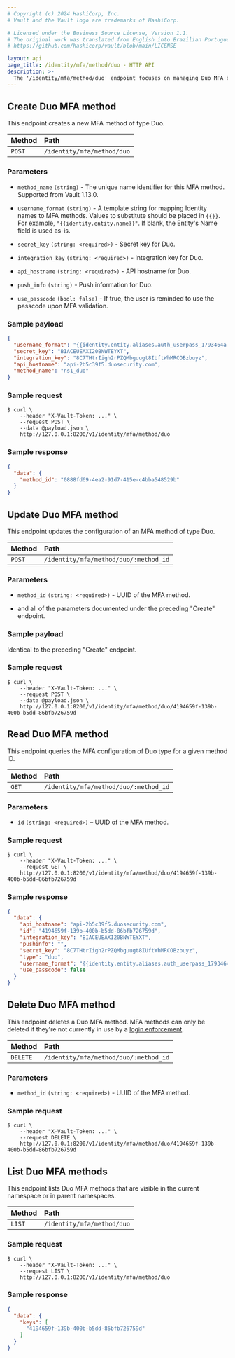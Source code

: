 ```yaml
---
# Copyright (c) 2024 HashiCorp, Inc.
# Vault and the Vault logo are trademarks of HashiCorp.

# Licensed under the Business Source License, Version 1.1.
# The original work was translated from English into Brazilian Portuguese.
# https://github.com/hashicorp/vault/blob/main/LICENSE

layout: api
page_title: /identity/mfa/method/duo - HTTP API
description: >-
  The '/identity/mfa/method/duo' endpoint focuses on managing Duo MFA behaviors in Vault.
---
```


## Create Duo MFA method

This endpoint creates a new MFA method of type Duo.

| Method | Path                       |
|:-------|:---------------------------|
| `POST` | `/identity/mfa/method/duo` |

### Parameters

- `method_name` `(string)` - The unique name identifier for this MFA method. Supported from Vault 1.13.0.

- `username_format` `(string)` - A template string for mapping Identity names to MFA methods. Values to substitute should be placed in `{{}}`. For example, `"{{identity.entity.name}}"`. If blank, the Entity's Name field is used as-is.

- `secret_key` `(string: <required>)` - Secret key for Duo.

- `integration_key` `(string: <required>)` - Integration key for Duo.

- `api_hostname` `(string: <required>)` - API hostname for Duo.

- `push_info` `(string)` - Push information for Duo.

- `use_passcode` `(bool: false)` - If true, the user is reminded to use the passcode upon MFA validation.

### Sample payload

```json
{
  "username_format": "{{identity.entity.aliases.auth_userpass_1793464a.name}}",
  "secret_key": "BIACEUEAXI20BNWTEYXT",
  "integration_key": "8C7THtrIigh2rPZQMbguugt8IUftWhMRCOBzbuyz",
  "api_hostname": "api-2b5c39f5.duosecurity.com",
  "method_name": "ns1_duo"
}
```

### Sample request

```shell-session
$ curl \
    --header "X-Vault-Token: ..." \
    --request POST \
    --data @payload.json \
    http://127.0.0.1:8200/v1/identity/mfa/method/duo
```

### Sample response

```json
{
  "data": {
    "method_id": "0888fd69-4ea2-91d7-415e-c4bba548529b"
  }
}
```

## Update Duo MFA method

This endpoint updates the configuration of an MFA method of type Duo.

| Method | Path                                  |
|:-------|:--------------------------------------|
| `POST` | `/identity/mfa/method/duo/:method_id` |

### Parameters

- `method_id` `(string: <required>)` - UUID of the MFA method.

- and all of the parameters documented under the preceding "Create" endpoint.

### Sample payload

Identical to the preceding "Create" endpoint.

### Sample request

```shell-session
$ curl \
    --header "X-Vault-Token: ..." \
    --request POST \
    --data @payload.json \
    http://127.0.0.1:8200/v1/identity/mfa/method/duo/4194659f-139b-400b-b5dd-86bfb726759d
```

## Read Duo MFA method

This endpoint queries the MFA configuration of Duo type for a given method
ID.

| Method | Path                                  |
|:-------|:--------------------------------------|
| `GET`  | `/identity/mfa/method/duo/:method_id` |

### Parameters

- `id` `(string: <required>)` – UUID of the MFA method.

### Sample request

```shell-session
$ curl \
    --header "X-Vault-Token: ..." \
    --request GET \
    http://127.0.0.1:8200/v1/identity/mfa/method/duo/4194659f-139b-400b-b5dd-86bfb726759d
```

### Sample response

```json
{
  "data": {
    "api_hostname": "api-2b5c39f5.duosecurity.com",
    "id": "4194659f-139b-400b-b5dd-86bfb726759d",
    "integration_key": "BIACEUEAXI20BNWTEYXT",
    "pushinfo": "",
    "secret_key": "8C7THtrIigh2rPZQMbguugt8IUftWhMRCOBzbuyz",
    "type": "duo",
    "username_format": "{{identity.entity.aliases.auth_userpass_1793464a.name}}",
    "use_passcode": false
  }
}
```

## Delete Duo MFA method

This endpoint deletes a Duo MFA method. MFA methods can only be deleted if they're not currently in use
by a [login enforcement](/vault/api-docs/secret/identity/mfa/login-enforcement).

| Method   | Path                                  |
|:---------|:--------------------------------------|
| `DELETE` | `/identity/mfa/method/duo/:method_id` |

### Parameters

- `method_id` `(string: <required>)` - UUID of the MFA method.

### Sample request

```shell-session
$ curl \
    --header "X-Vault-Token: ..." \
    --request DELETE \
    http://127.0.0.1:8200/v1/identity/mfa/method/duo/4194659f-139b-400b-b5dd-86bfb726759d
```

## List Duo MFA methods

This endpoint lists Duo MFA methods that are visible in the current namespace or in parent namespaces.

| Method | Path                       |
|:-------|:---------------------------|
| `LIST` | `/identity/mfa/method/duo` |

### Sample request

```shell-session
$ curl \
    --header "X-Vault-Token: ..." \
    --request LIST \
    http://127.0.0.1:8200/v1/identity/mfa/method/duo
```

### Sample response

```json
{
  "data": {
    "keys": [
      "4194659f-139b-400b-b5dd-86bfb726759d"
    ]
  }
}
```
